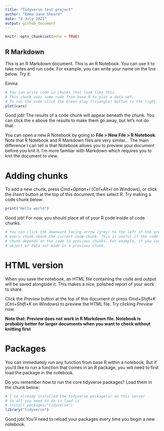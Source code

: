 ```yaml
---
title: "Tidyverse test project"
author: "Emma Jane Sheard"
date: "8 July 2021"
output: github_document
---
```


```r
knitr::opts_chunk$set(echo = TRUE)
```

## R Markdown

This is an R Markdown document. This is an R Notebook. You can use it to take notes and run code. For example, you can write your name on the line below. Try it: 

Emma


```r
# You can write code in chunks that look like this.
# This chunk uses some code from base R to plot a data set.
# To run the code click the Green play (triangle) button to the right. Try it!
plot(cars)
```

Good job! The results of a code chunk will appear beneath the chunk. You can click the x above the results to make them go away, but let's not do that.

You can open a new R Notebook by going to **File > New File > R Notebook**. Note that R Notebook and R Markdown files are very similar... The main difference I can tell is that Notebook allows you to preview your document before you knit it. I'm more familiar with Markdown which requires you to knit the document to view.


# Adding chunks

To add a new chunk, press *Cmd+Option+I* (*Ctrl+Alt+I* on Windows), or click the *Insert* button at the top of this document, then select *R*. 
Try making a code chunk below:


```r
print("Hello world")
```


Good job! For now, you should place all of your R code inside of code chunks.

```r
# You can click the downward facing arrow (grey) to the left of the green play (triangle) button to run
# every chunk above the current code chunk. This is useful if the code in your
# chunk depends on the code in previous chunks. For example, if you use an
# object or data set made in a previous chunk.
```



# HTML version

When you save the notebook, an HTML file containing the code and output will be saved alongside it. This makes a nice, polished report of your work to share.

Click the *Preview* button at the top of this document or press *Cmd+Shift+K* (*Ctrl+Shift+K* on Windows) to preview the HTML file. Try clicking *Preview* now.

**Note that: Preview does not work in R Markdown file. Notebook is probably better for larger documents when you want to check without knitting first**


# Packages

You can immediately run any function from base R within a notebook, But if you'd like to run a function that comes in an R package, you will need to first load the package in the notebook.

Do you remember how to run the core tidyverse packages? Load them in the chunk below:

```r
# I've already installed the tidyverse package(s) on this server
# So all you need to do is load it
# install.packages("tidyverse")
library("tidyverse")
```

Good job! You'll need to reload your packages every time you begin a new notebook.
